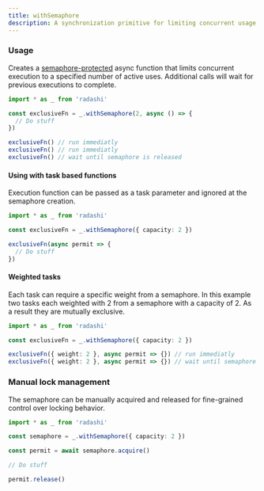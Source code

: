 ```yaml
---
title: withSemaphore
description: A synchronization primitive for limiting concurrent usage
---
```


### Usage

Creates a [semaphore-protected](<https://en.wikipedia.org/wiki/Semaphore_(programming)>) async function that limits concurrent execution to a specified number of active uses.
Additional calls will wait for previous executions to complete.

```ts
import * as _ from 'radashi'

const exclusiveFn = _.withSemaphore(2, async () => {
  // Do stuff
})

exclusiveFn() // run immediatly
exclusiveFn() // run immediatly
exclusiveFn() // wait until semaphore is released
```

#### Using with task based functions

Execution function can be passed as a task parameter and ignored at the semaphore creation.

```ts
import * as _ from 'radashi'

const exclusiveFn = _.withSemaphore({ capacity: 2 })

exclusiveFn(async permit => {
  // Do stuff
})
```

#### Weighted tasks

Each task can require a specific weight from a semaphore. In this example two tasks each weighted with 2 from
a semaphore with a capacity of 2. As a result they are mutually exclusive.

```ts
import * as _ from 'radashi'

const exclusiveFn = _.withSemaphore({ capacity: 2 })

exclusiveFn({ weight: 2 }, async permit => {}) // run immediatly
exclusiveFn({ weight: 2 }, async permit => {}) // wait until semaphore is released
```

### Manual lock management

The semaphore can be manually acquired and released for fine-grained control over locking behavior.

```ts
import * as _ from 'radashi'

const semaphore = _.withSemaphore({ capacity: 2 })

const permit = await semaphore.acquire()

// Do stuff

permit.release()
```
